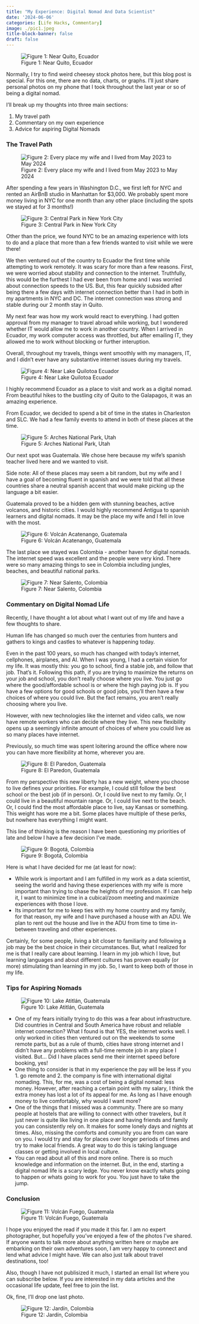 ```yaml
---
title: "My Experience: Digital Nomad And Data Scientist"
date: '2024-06-06'
categories: [Life Hacks, Commentary]
image: ./pic1.jpeg
title-block-banner: false
draft: false
---
```


![Figure 1: Near Quito, Ecuador](./pic1.jpeg){fig-align="center"}

Normally, I try to find weird cheesey stock photos here, but this blog post is special. For this one, there are no data, charts, or graphs. I'll just share personal photos on my phone that I took throughout the last year or so of being a digital nomad.

I'll break up my thoughts into three main sections:

1. My travel path
2. Commentary on my own experience
3. Advice for aspiring Digital Nomads

### The Travel Path

![Figure 2: Every place my wife and I lived from May 2023 to May 2024](./pic2.png){fig-align="center"}

After spending a few years in Washington D.C., we first left for NYC and rented an AirBnB studio in Manhattan for $3,000. We probably spent more money living in NYC for one month than any other place (including the spots we stayed at for 3 months!)

![Figure 3: Central Park in New York City](./pic3.jpeg){fig-align="center"}

Other than the price, we found NYC to be an amazing experience with lots to do and a place that more than a few friends wanted to visit while we were there!

We then ventured out of the country to Ecuador the first time while attempting to work remotely. It was scary for more than a few reasons. First, we were worried about stability and connection to the internet. Truthfully, this would be the furthest I had ever been from home and I was worried about connection speeds to the US. But, this fear quickly subsided after being there a few days with internet connection better than I had in both in my apartments in NYC and DC. The internet connection was strong and stable during our 2 month stay in Quito. 

My next fear was how my work would react to everything. I had gotten approval from my manager to travel abroad while working, but I wondered whether IT would allow me to work in another country. When I arrived in Ecuador, my work computer access was throttled, but after emailing IT, they allowed me to work without blocking or further interuption.

Overall, throughout my travels, things went smoothly with my managers, IT, and I didn't ever have any substantive internet issues during my travels.

![Figure 4: Near Lake Quilotoa Ecuador](./pic4.jpeg){fig-align="center"}

I highly recommend Ecuador as a place to visit and work as a digital nomad. From beautiful hikes to the bustling city of Quito to the Galapagos, it was an amazing experience.

From Ecuador, we decided to spend a bit of time in the states in Charleston and SLC. We had a few family events to attend in both of these places at the time.

![Figure 5: Arches National Park, Utah](./pic5.jpeg){fig-align="center"}

Our next spot was Guatemala. We chose here because my wife's spanish teacher lived here and we wanted to visit.

Side note: All of these places may seem a bit random, but my wife and I have a goal of becoming fluent in spanish and we were told that all these countries share a neutral spanish accent that would make picking up the language a bit easier.

Guatemala proved to be a hidden gem with stunning beaches, active volcanos, and historic cities. I would highly recommend Antigua to spanish learners and digital nomads. It may be the place my wife and I fell in love with the most.

![Figure 6: Volcán Acatenango, Guatemala](./pic6.jpeg){fig-align="center"}

The last place we stayed was Colombia - another haven for digital nomads. The internet speed was excellent and the people were very kind. There were so many amazing things to see in Colombia including jungles, beaches, and beautiful national parks.

![Figure 7: Near Salento, Colombia](./pic7.jpeg){fig-align="center"}

### Commentary on Digital Nomad Life

Recently, I have thought a lot about what I want out of my life and have a few thoughts to share.

Human life has changed so much over the centuries from hunters and gathers to kings and castles to whatever is happening today. 

Even in the past 100 years, so much has changed with today's internet, cellphones, airplanes, and AI. When I was young, I had a certain vision for my life. It was mostly this: you go to school, find a stable job, and follow that job. That's it. Following this path, if you are trying to maximize the returns on your job and school, you don't really choose where you live. You just go where the good/affordable school is or where the high paying job is. If you have a few options for good schools or good jobs, you'll then have a few choices of where you could live. But the fact remains, you aren't really choosing where you live.

However, with new technologies like the internet and video calls, we now have remote workers who can decide where they live. This new flexibility opens up a seemingly infinite amount of choices of where you could live as so many places have internet. 

Previously, so much time was spent loitering around the office where now you can have more flexibility at home, wherever you are.

![Figure 8: El Paredon, Guatemala](./pic8.png){fig-align="center"}

From my perspective this new liberty has a new weight, where you choose to live defines your priorities. For example, I could still follow the best school or the best job (if in person). Or, I could live next to my family. Or, I could live in a beautiful mountain range. Or, I could live next to the beach. Or, I could find the most affordable place to live, say Kansas or something. This weight has wore me a bit. Some places have multiple of these perks, but nowhere has everything I might want.

This line of thinking is the reason I have been questioning my priorities of late and below I have a few decision I've made.

![Figure 9: Bogotá, Colombia](./pic9.jpeg){fig-align="center"}

Here is what I have decided for me (at least for now):

- While work is important and I am fulfilled in my work as a data scientist, seeing the world and having these experiences with my wife is more important than trying to chase the heights of my profession. If I can help it, I want to minimize time in a cubical/zoom meeting and maximize experiences with those I love. 
- Its important for me to keep ties with my home country and my family, for that reason, my wife and I have purchased a house with an ADU. We plan to rent out the house and live in the ADU from time to time in-between traveling and other experiences. 

Certainly, for some people, living a bit closer to familiarity and following a job may be the best choice in their circumstances. But, what I realized for me is that I really care about learning. I learn in my job which I love, but learning languages and about different cultures has proven equally (or more) stimulating than learning in my job. So, I want to keep both of those in my life.

### Tips for Aspiring Nomads

![Figure 10: Lake Atitlán, Guatemala](./pic10.jpeg){fig-align="center"}

- One of my fears initially trying to do this was a fear about infrastructure. Did countries in Central and South America have robust and reliable internet connection? What I found is that YES, the internet works well. I only worked in cities then ventured out on the weekends to some remote parts, but as a rule of thumb, cities have strong internet and I didn't have any problems with a full-time remote job in any place I visited. But... Did I have places send me their internet speed before booking, yes!  
- One thing to consider is that in my experience the pay will be less if you 1. go remote and 2. the company is fine with international digital nomading. This, for me, was a cost of being a digital nomad: less money. However, after reaching a certain point with my salary, I think the extra money has lost a lot of its appeal for me. As long as I have enough money to live comfortably, why would I want more?
- One of the things that I missed was a community. There are so many people at hostels that are willing to connect with other travelers, but it just never is quite like living in one place and having friends and family you can consistently rely on. It makes for some lonely days and nights at times. Also, missing the comforts and comunity you are from can ware on you. I would try and stay for places over longer periods of times and try to make local friends. A great way to do this is taking language classes or getting involved in local culture. 
- You can read about all of this and more online. There is so much knowledge and information on the internet. But, in the end, starting a digital nomad life is a scary ledge. You never know exactly whats going to happen or whats going to work for you. You just have to take the jump. 

### Conclusion

![Figure 11: Volcán Fuego, Guatemala](./pic11.jpeg){fig-align="center"}

I hope you enjoyed the read if you made it this far. I am no expert photographer, but hopefully you've enjoyed a few of the photos I've shared. If anyone wants to talk more about anything written here or maybe are embarking on their own adventures soon, I am very happy to connect and lend what advice I might have. We can also just talk about travel destinations, too!

Also, though I have not publisized it much, I started an email list where you can subscribe below. If you are interested in my data articles and the occasional life update, feel free to join the list.

Ok, fine, I'll drop one last photo.

![Figure 12: Jardín, Colombia](./pic12.jpeg){fig-align="center"}
